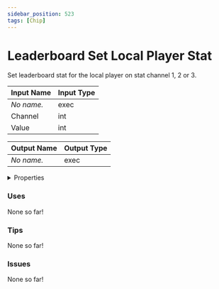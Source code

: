 ```yaml
---
sidebar_position: 523
tags: [Chip]
---
```


# Leaderboard Set Local Player Stat

Set leaderboard stat for the local player on stat channel 1, 2 or 3.




<EsbSvg />

| Input Name | Input Type |
|-----------|-----------|
| *No name.* | exec |
| Channel | int |
| Value | int |

| Output Name | Output Type |
|-----------|-----------|
| *No name.* | exec |


<details>
  <summary>Properties</summary>
  <div>
    <div>
    <table>
      <thead>
        <tr>
          <th>Is beta required?</th>
          <th>❌</th>
        </tr>
        <tr>
          <th>Is this chip a trolling risk?</th>
          <th>❌</th>
        </tr>
        <tr>
          <th>Chip UUID</th>
          <th>57a1553a-ba24-4422-903a-e610a03e7994</th>
        </tr>
      </thead>
    </table>
    </div>
  </div>
</details>

### Uses

None so far!

### Tips

None so far!

### Issues

None so far!
